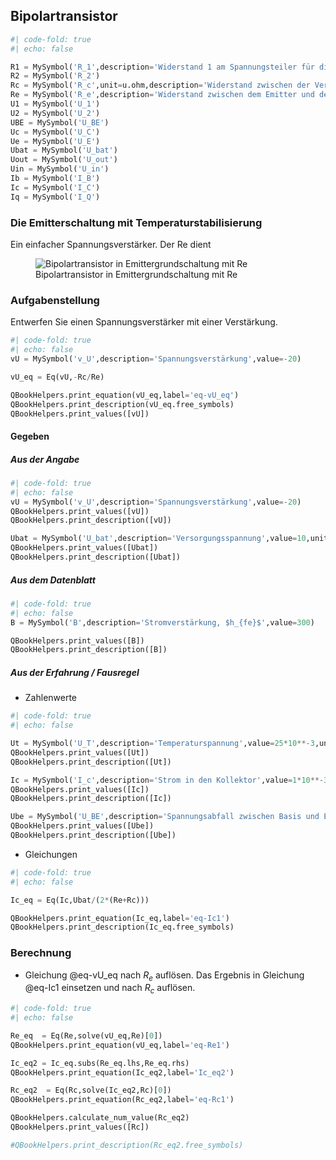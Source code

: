 ## Bipolartransistor

<!-- ![Bipolartransistor in Emittergrundschaltung](Grafiken/BJTEmitter_Basic){#fig-BJT_Emitter_Basic} -->

```python
#| code-fold: true
#| echo: false

R1 = MySymbol('R_1',description='Widerstand 1 am Spannungsteiler für die AP einstellung')
R2 = MySymbol('R_2')
Rc = MySymbol('R_c',unit=u.ohm,description='Widerstand zwischen der Versorgungsspannung und dem Kollektor')
Re = MySymbol('R_e',description='Widerstand zwischen dem Emitter und der Masse')
U1 = MySymbol('U_1')
U2 = MySymbol('U_2')
UBE = MySymbol('U_BE')
Uc = MySymbol('U_C')
Ue = MySymbol('U_E')
Ubat = MySymbol('U_bat')
Uout = MySymbol('U_out')
Uin = MySymbol('U_in')
Ib = MySymbol('I_B')
Ic = MySymbol('I_C')
Iq = MySymbol('I_Q')


```
### Die Emitterschaltung mit Temperaturstabilisierung
Ein einfacher Spannungsverstärker. Der Re dient 

![Bipolartransistor in Emittergrundschaltung mit Re](Grafiken/Emittergrundschaltung_mit_Re.jpg){#fig-BJT_Emitter_mit_Re}


### Aufgabenstellung
Entwerfen Sie einen Spannungsverstärker mit einer Verstärkung.
```python
#| code-fold: true
#| echo: false
vU = MySymbol('v_U',description='Spannungsverstärkung',value=-20)

vU_eq = Eq(vU,-Rc/Re)

QBookHelpers.print_equation(vU_eq,label='eq-vU_eq')
QBookHelpers.print_description(vU_eq.free_symbols)
QBookHelpers.print_values([vU])

```

#### Gegeben

##### Aus der Angabe
```python
#| code-fold: true
#| echo: false
vU = MySymbol('v_U',description='Spannungsverstärkung',value=-20)
QBookHelpers.print_values([vU])
QBookHelpers.print_description([vU])

Ubat = MySymbol('U_bat',description='Versorgungsspannung',value=10,unit=u.V)
QBookHelpers.print_values([Ubat])
QBookHelpers.print_description([Ubat])

```

##### Aus dem Datenblatt
```python
#| code-fold: true
#| echo: false
B = MySymbol('B',description='Stromverstärkung, $h_{fe}$',value=300)

QBookHelpers.print_values([B])
QBookHelpers.print_description([B])

```

##### Aus der Erfahrung / Fausregel
* Zahlenwerte
```python
#| code-fold: true
#| echo: false

Ut = MySymbol('U_T',description='Temperaturspannung',value=25*10**-3,unit=u.V)
QBookHelpers.print_values([Ut])
QBookHelpers.print_description([Ut])

Ic = MySymbol('I_c',description='Strom in den Kollektor',value=1*10**-3,unit=u.A)
QBookHelpers.print_values([Ic])
QBookHelpers.print_description([Ic])

Ube = MySymbol('U_BE',description='Spannungsabfall zwischen Basis und Emitter',value=0.7,unit=u.V)
QBookHelpers.print_values([Ube])
QBookHelpers.print_description([Ube])


```

* Gleichungen
```python
#| code-fold: true
#| echo: false

Ic_eq = Eq(Ic,Ubat/(2*(Re+Rc)))

QBookHelpers.print_equation(Ic_eq,label='eq-Ic1')
QBookHelpers.print_description(Ic_eq.free_symbols)

```

### Berechnung
* Gleichung @eq-vU_eq  nach $R_e$ auflösen. Das Ergebnis in Gleichung @eq-Ic1 einsetzen und nach $R_c$ auflösen.
```python
#| code-fold: true
#| echo: false

Re_eq  = Eq(Re,solve(vU_eq,Re)[0])
QBookHelpers.print_equation(vU_eq,label='eq-Re1')

Ic_eq2 = Ic_eq.subs(Re_eq.lhs,Re_eq.rhs)
QBookHelpers.print_equation(Ic_eq2,label='Ic_eq2')

Rc_eq2  = Eq(Rc,solve(Ic_eq2,Rc)[0])
QBookHelpers.print_equation(Rc_eq2,label='eq-Rc1')

QBookHelpers.calculate_num_value(Rc_eq2)
QBookHelpers.print_values([Rc])

#QBookHelpers.print_description(Rc_eq2.free_symbols)

```